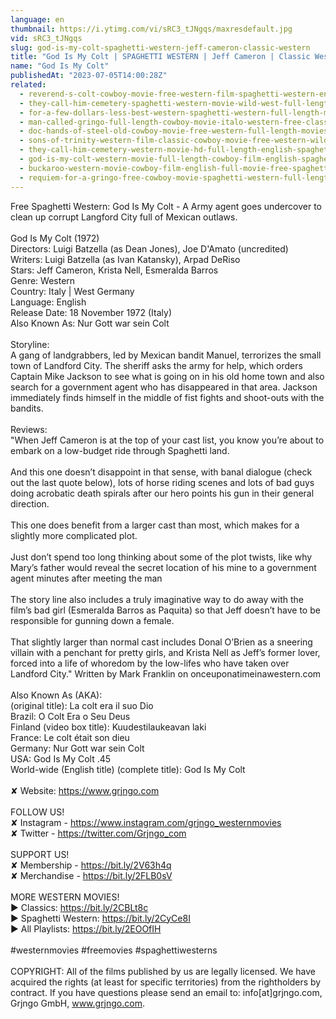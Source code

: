 ```yaml
---
language: en
thumbnail: https://i.ytimg.com/vi/sRC3_tJNgqs/maxresdefault.jpg
vid: sRC3_tJNgqs
slug: god-is-my-colt-spaghetti-western-jeff-cameron-classic-western
title: "God Is My Colt | SPAGHETTI WESTERN | Jeff Cameron | Classic Western"
name: "God Is My Colt"
publishedAt: "2023-07-05T14:00:28Z"
related:
  - reverend-s-colt-cowboy-movie-free-western-film-spaghetti-western-english
  - they-call-him-cemetery-spaghetti-western-movie-wild-west-full-length-english
  - for-a-few-dollars-less-best-western-spaghetti-western-full-length-movie-wild-west
  - man-called-gringo-full-length-cowboy-movie-italo-western-free-classic-movie
  - doc-hands-of-steel-old-cowboy-movie-free-western-full-length-movies-free-youtube-movie
  - sons-of-trinity-western-film-classic-cowboy-movie-free-western-wild-west-full-length-movie
  - they-call-him-cemetery-western-movie-hd-full-length-english-spaghetti-western
  - god-is-my-colt-western-movie-full-length-cowboy-film-english-spaghetti-italo-western
  - buckaroo-western-movie-cowboy-film-english-full-movie-free-spaghetti-western
  - requiem-for-a-gringo-free-cowboy-movie-spaghetti-western-full-length-western-movie
---
```


Free Spaghetti Western: God Is My Colt - A Army agent goes undercover to clean up corrupt Langford City full of Mexican outlaws. <br />
<br />
God Is My Colt (1972)<br />
Directors: Luigi Batzella (as Dean Jones), Joe D'Amato (uncredited)<br />
Writers: Luigi Batzella (as Ivan Katansky), Arpad DeRiso<br />
Stars: Jeff Cameron, Krista Nell, Esmeralda Barros <br />
Genre: Western<br />
Country: Italy | West Germany<br />
Language: English<br />
Release Date: 18 November 1972 (Italy) <br />
Also Known As: Nur Gott war sein Colt <br />
<br />
Storyline:<br />
A gang of landgrabbers, led by Mexican bandit Manuel, terrorizes the small town of Landford City. The sheriff asks the army for help, which orders Captain Mike Jackson to see what is going on in his old home town and also search for a government agent who has disappeared in that area. Jackson immediately finds himself in the middle of fist fights and shoot-outs with the bandits.<br />
<br />
Reviews:<br />
"When Jeff Cameron is at the top of your cast list, you know you’re about to embark on a low-budget ride through Spaghetti land.<br />
<br />
And this one doesn’t disappoint in that sense, with banal dialogue (check out the last quote below), lots of horse riding scenes and lots of bad guys doing acrobatic death spirals after our hero points his gun in their general direction.<br />
<br />
This one does benefit from a larger cast than most, which makes for a slightly more complicated plot.<br />
<br />
Just don’t spend too long thinking about some of the plot twists, like why Mary’s father would reveal the secret location of his mine to a government agent minutes after meeting the man<br />
<br />
The story line also includes a truly imaginative way to do away with the film’s bad girl (Esmeralda Barros as Paquita) so that Jeff doesn’t have to be responsible for gunning down a female.<br />
<br />
That slightly larger than normal cast includes Donal O’Brien as a sneering villain with a penchant for pretty girls, and Krista Nell as Jeff’s former lover, forced into a life of whoredom by the low-lifes who have taken over Landford City." Written by Mark Franklin on onceuponatimeinawestern.com<br />
<br />
Also Known As (AKA):<br />
(original title): La colt era il suo Dio<br />
Brazil: O Colt Era o Seu Deus<br />
Finland (video box title): Kuudestilaukeavan laki<br />
France: Le colt était son dieu<br />
Germany: Nur Gott war sein Colt<br />
USA: God Is My Colt .45<br />
World-wide (English title) (complete title): God Is My Colt<br />
<br />
✘ Website: https://www.grjngo.com<br />
<br />
FOLLOW US!<br />
✘ Instagram - https://www.instagram.com/grjngo_westernmovies<br />
✘ Twitter - https://twitter.com/Grjngo_com<br />
<br />
SUPPORT US!<br />
✘ Membership - https://bit.ly/2V63h4q<br />
✘ Merchandise - https://bit.ly/2FLB0sV<br />
<br />
MORE WESTERN MOVIES! <br />
► Classics: https://bit.ly/2CBLt8c <br />
► Spaghetti Western: https://bit.ly/2CyCe8I <br />
► All Playlists: https://bit.ly/2EOOfIH <br />
<br />
#westernmovies #freemovies #spaghettiwesterns<br />
<br />
COPYRIGHT: All of the films published by us are legally licensed. We have acquired the rights (at least for specific territories) from the rightholders by contract. If you have questions please send an email to: info[at]grjngo.com, Grjngo GmbH, www.grjngo.com.